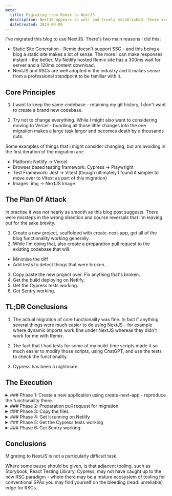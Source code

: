 ```yaml
---
meta:
  title: Migrating from Remix to NextJS
  description: NextJS appears to well and truely established. These are the steps I followed to migrate from Remix 1.9.3 to Next 14. 
  dateCreated: 2024-09-09
---
```






I've migrated this blog to use NextJS. There's two main reasons I did this: 

- Static Site Generation - Remix doesn't support SSG - and this being a blog a static site makes a lot of sense. The more I can make responses instant - the better. My Netlify hosted Remix site has a 300ms wait for server and a 120ms content download. 
- NextJS and RSCs are well adopted in the industry and it makes sense from a professional standpoint to be familiar with it. 

## Core Principles

1.  I want to keep the same codebase - retaining my git history, I don't want to create a brand new codebase. 

2.  Try not to change everything. While I might also want to considering moving to Vercel - bundling all those little changes into the one migration makes a large task larger and becomes death by a thousands cuts. 

Some examples of things that I might consider changing, but am avoiding in the first iteration of the migration are: 

- Platform: Netlify -> Vercel
- Browser based testing framework: Cypress -> Playwright
- Test Framework: Jest -> Vitest (though ultimately I found it simpler to move over to Vitest as part of this migration)
- Images: img -> NextJS Image

## The Plan Of Attack 

<InfoPanel level="warning">
  In practise it was not nearly as smooth as this blog post suggests. There were missteps in the wrong direction and course reversals that I'm leaving out for the sake brevity.
</InfoPanel>

1. Create a new project, scaffolded with create-next-app, get all of the blog functionality working generally.   
2. While I'm doing that, also create a preparation pull request to the existing codebase that will: 
 - Minimise the diff
 - Add tests to detect things that were broken. 

3. Copy paste the new project over. Fix anything that's broken. 
4. Get the build deploying on Netlify. 
5. Get the Cypress tests working. 
6. Get Sentry working. 

## TL;DR Conclusions 

1. The actual migration of core functionality was fine. In fact if anything several things were much easier to do using NextJS - for example where dynamic imports work fine under NextJS whereas they didn't work for me with Remix. 

2. The fact that I had tests for some of my build-time scripts made it _so_ much easier to modify those scripts, using ChatGPT, and use the tests to check the functionality. 

3. Cypress has been a nightmare. 

## The Execution 


<details>
<summary>
### Phase 1: Create a new application using create-next-app - reproduce the functionality there. 
</summary>

I scaffold a new application using [create-next-app](https://nextjs.org/docs/pages/api-reference/create-next-app) at [this repository.](https://github.com/dwjohnston/blacksheepcode-next)


<details>
<summary>
<h4>1.1 File structure for the blog posts</h4>
</summary>



**Difficulty:** 🟠 - Not hard once I got my head around it, but there were some false starts. 


The existing file structure looked like this: 

```plaintext

app/ <--  nb. this is Remix's default 'src' directory, it has nothing to do with Next's app router. 
   routes/ 
      posts/ 
         a_blog_post.mdx
         another_post.mdx
      test/ 
         test_post.mdx
      drafts/ 
         draft_post.mdx
          
```
(Test posts are ones I run cypress tests against, and draft posts are where I put my posts while I'm working on them, and then I move them to posts when I 'publish' them)

Now I _could_ (and in fact I did go down this path until I realised it wouldn't work for me) go down the path of doing [Next's file based MDX routing](https://nextjs.org/docs/app/building-your-application/configuring/mdx) and have a structure like this:

```plaintext
src/ 
   app/ 
      posts/
        a_blog_post/ 
            page.mdx
        another_post/ 
            page.mdx
      test/
        test_post/ 
            page.mdx
      drafts/
        draft_post/ 
            page.mdx
```

but: 

##### File based MDX routing doesn't work for me 


This all comes down to the frontmatter metadata I have included in my MDX files.

I make use of [Frontmatter](https://jekyllrb.com/docs/front-matter/) to provide metadata in this posts like the title and description, but also to create the blog series sections, create the list of blog posts, etc.

The difficulty is, each blog post needs to be wrapped in what I'm calling a BlogPostFrame - this contains the standard layout, the 'edit with github', the comments section, as well as that series box at the top, if the post is part of the series. 

That sounds like a [NextJS layout component](https://nextjs.org/docs/app/api-reference/file-conventions/layout) right? 

Maybe we do something like this? 

```
src/ 
   app/ 
      posts/
        layout.tsx <-- Put the BlogPostFrame here 
        a_blog_post/ 
            page.mdx
        another_post/ 
            page.mdx
```

The problem is - this layout.tsx has no way of knowing what page we're on, or what the metadata is supposed to be. 

##### My Approach: Compile the MDX myself + Use dynamic routes 

The folder structure I use looks like this: 

```
src/ 
   app/ 
      posts/
        [slug]/
           page.mdx
      test/
        [slug]/
           page.mdx
      drafts/
        [slug]/
           page.mdx
   routes/ <-- This is the existing Remix routes folder, but there is no file based routing occurring here any more, these files will be compiled at build time
      posts/ 
         a_blog_post.mdx
         another_post.mdx
      test/ 
         test_post.mdx
      drafts/ 
         draft_post.mdx
```

I then have build-time scripts that run to compile the mdx files into a structure that looks like this: 

```
src/
   app/
       generated/
           mdx/ 
               posts/
                  a_blog_post.mjs   <-- MDX Compiled into plain React JavaScript
                  another_post.mjs
               test/
                  test_post.mjs
               drafts/
                  draft_post.mjs
           frontmatter/
               posts/
                  a_blog_post.json <--  Frontmatter extracted to JSON format
                  another_post.json
               test/
                  test_post.json
               drafts/
                  draft_post.json

```

<Aside>
The whole process of separately generating frontmatter JSONs may look unnecessary - the  [remark-mdx-frontmatter](https://github.com/remcohaszing/remark-mdx-frontmatter) package can export the frontmatter as part of the same compiled MDX file. 

However, my existing tooling also included: 

<ul>
<li>
Validating the metadata is of a consistent format. I want a build time error if the metadata is not the right shape.
</li>
<li>
Additional munging relating to post series - when it's a post series I need to also collect a reference too all other posts in the series, and my existing tooling was already doing this for me. 
</li>
</ul>
</Aside>

The generation of the frontmatter json files is something I did in my Remix solution, [you can read about this here](./adding_msw_bundler_to_remix_app_2). 


The plain rendering of my page then just uses dynamic import to retrieve the javascript it needs and renders that: 

<p className="clear-right"></p>


<GithubPermalinkRsc permalink="https://github.com/dwjohnston/blacksheepcode/blob/311cadf80627981fe0cbe3fcbd24e8bd5c080d13/src/app/posts/[slug]/page.tsx#L13-L25"/>

The metadata rendering is done in a similar fashion, I export a [NextJS generateMetatdata](https://nextjs.org/docs/app/api-reference/functions/generate-metadata) function. This function is what causes our meta tags etc to put in the HTML head. The generateMetadata function asynchronously fetches the metadata based on the slug. 

<GithubPermalinkRsc permalink="https://github.com/dwjohnston/blacksheepcode/blob/311cadf80627981fe0cbe3fcbd24e8bd5c080d13/src/app/posts/[slug]/page.tsx#L6-L12"/>

</details>


<details>
<summary>
#### 1.2 Change import aliases 
</summary>


**Difficulty:** 🟢 - Easy. 


NextJS by default uses `@/` aliases, whereas my Remix config had `~/` as an alias, so use find replace to update these. 

</details>

<details>
<summary>
#### 1.3 Migrate components - Update Links, Images 
</summary>


**Difficulty:** 🟢 - Easy. 

I copy paste over my `app/components` folder, which has various miscellaneous components, like the info boxes. 



<Aside>
The linter gives me a warning about maybe I should use NextJS `<Image/>` tags - but in the philosophy of 'try not to change everything' that can be a job for another day. 
</Aside>

The main things to be done where: 

1. Links - Change Remix links to NextJS links 
2. Images - Remix image imports resolve as a string, whereas NextJS image imports resolve as a `{src: string, height: number, width: number}` and so my use of images are changed to: `<img src ={image.src}/>`.


</details>



<details>
<summary>
#### 1.4 Migrate components - add "use client" directive
</summary>


**Difficulty:** 🟢 - Easy. 

Because I'm using NextJS's app router any of my components that have a useEffect etc in them, need to be prefixed with "use client". 


</details>

<details>
<summary>
#### 1.5 Migrate components - update react-github-permalink 
</summary>



**Difficulty:** 🟢 - Easy with a twist. 

I maintain a package [react-github-permalink](https://www.npmjs.com/package/react-github-permalink) to display the codeblocks here. Pages with the codeblocks error with:

```plaintext
Error: Super expression must either be null or a function
```

which appears to relate to client components running in a RSC. 

To fix, I [updated react-github-permalink](https://github.com/dwjohnston/react-github-permalink/pull/22) to add a "use client" directive everywhere. 

The plan is to eventually have react-github-permalink behave as a RSC but for now client component will do. 

One little gnarl I ran into is this error: 

```plaintext
"Unsupported Server Component type: undefined"
```

According to [this Stack Overflow answer](https://stackoverflow.com/a/75955626/1068446) not only do we need to add the "use client" directive to the components, but if doing an `export * from` we also need to add the directive to that. 

<GithubPermalinkRsc permalink="https://github.com/dwjohnston/react-github-permalink/blob/09f6f7dfbcfab104691d199dd7bb8266d3f75919/src/export.ts#L1-L4"/>


</details>


<details>
<summary>
#### 1.6 Add the CSS in 
</summary>


**Difficulty:** 🟢 - Easy. 

At this point I'm just checking that the pages are rendering without error. 

I copy my CSS file (I'm writing just vanilla CSS) and that all works fine. 


</details>


<details>
<summary>
#### 1.7 Populate my root layout 
</summary>


**Difficulty:** 🟢 - Easy. 


Here I take the logic from my Remix `root.tsx` and put it in `src/app/layout.tsx`

The Remix style `LinksFunction` objects 

<GithubPermalinkRsc permalink="https://github.com/dwjohnston/blacksheepcode/blob/ddf09515d8bb9fc233b35073f1fd928159c5e3e3/src/root.tsx#L55-L73"/>

are converted to plain HTML rendering: 

<GithubPermalinkRsc permalink="https://github.com/dwjohnston/blacksheepcode/blob/311cadf80627981fe0cbe3fcbd24e8bd5c080d13/src/app/layout.tsx#L25-L35"/>


</details>


<details>
<summary>
#### 1.8 Generate sitemap.xml, rss.xml 
</summary>


**Difficulty:** 🟢 - Easy. 


In Remix these files can be handled with a `[sitemap.xml].tsx` file - which is pretty convenient. 

NextJS is a bit simpler - as part of the build process - I generate the files and put them in my `public` folder directly. 

</details>

#### End of Phase 1

Status: I have a standalone project separate from my main blog that is running and appears to be functional.


</details>
 


<details>
<summary>
### Phase 2: Preparation pull request for migration 
</summary>



As I encountered errors while creating the new application - I wrote them down in a list, and created cypress tests for them. 

I also made sure that Cypress was testing core pieces of functionality like that the 404 pages were working, the rss.xml was working etc. 

I renamed the root level `app` folder of Remix to `src`. It appears the in Remix you can configure what the root directory is, but in NextJs you can't. 

I otherwise moved some other files about as part of a tidy up. 

#### End of Phase 2

Status: No major changes to the main blog. Some extra tests are running. I've renamed the root folder. 

[The pull request for this change is here](https://github.com/dwjohnston/blacksheepcode/pull/116). 


</details>
 


<details>
<summary>
### Phase 3: Copy the files 
</summary>

In this phase I copy over the changes I made in my temporary repo, over to the main repo.




<details>
<summary>
#### 3.1 Update the package.json
</summary>


This is a fairly manual process, I need to remove all the Remix dependencies and add the NextJS dependencies.

I also add a convenience `generate:all` script which run all of my build steps except the main application build.

</details>


<details>
<summary>
#### 3.2 Copy over the main files
</summary>


This is basically updates to everything in my `src` folder and `utils` folder (which is a badly named folder, it contains all of the build time scripts).

</details>

<details>
<summary>
#### 3.3  Remix specific files 
</summary>

Removes remix.config.js, entry.client.tsx, entry.server.tsx, root.tsx etc. 

</details>

<details>
<summary>
#### 3.4 Add NextJS specific files 
</summary>


Replaces the eslint config with the NextJS provided one.

Replaces the tsconfig with the NextJS provided one. 

At time of writing I'm noticing that I neglected to copy across next.config.mjs and it appears to work fine 🤷‍♂️

</details>

<details>
<summary>
#### 3.5 Replace jest with vitest
</summary>


The reason I did this was that I didn't want to keep babel around just so I can run my jest tests. 

I feel like I had a better reason than this, but if I did, I didn't write it down in my notes. 

Updating the tests themselves was pretty simple - it's just a matter of replacing references to `jest` with `vitest`, and some minor changes to how vitest types it's `fn` function. 
</details>

#### End of Phase 3 

Status: I can run the blog locally. 

[The PR for this change is here.](https://github.com/dwjohnston/blacksheepcode/pull/118)

At time of writing, the PR has 87 file changes, these can be broken down roughly as follows : 

- 10 files are additional or modifications to build time scripts
- ~14 are package.json, removing babel, jest, tsconfig.json etc. 
- ~12 are the new app router, dynamic routes etc
- ~8 are removing remix files 
- ~14 are small updates to components (updating images, links, path aliases) 
- ~12 are updates to blog posts (aliases)


</details>
 


<details>
<summary>
### Phase 4: Get it running on Netlify 
</summary>


Turns out this is pretty simple. 

I remove my server.ts and make the netlify.toml be: 

<GithubPermalinkRsc permalink="https://github.com/dwjohnston/blacksheepcode/blob/311cadf80627981fe0cbe3fcbd24e8bd5c080d13/netlify.toml#L1-L7"/>

I use Netlify's branch previews to verify that it's working. 

### End of Phase 4

Status: Branch previews are deploying properly, but the Cypress tests are failing


</details>


<details>
<summary>
### Phase 5: Get the Cypress tests working 
</summary>


At this point lots of my cypress tests are failing, so we'll go through an fix them. 

It is this part of the migration that has given me the most problems. I actually thought I'd stumbled on a solution to many of these problems, but a while later the problems were still apparent - this is one of the difficulties - the issues I'm facing are not reliably reproducible. 

At time of writing I have not solved these problems, but I don't want to delay publishing this post, so the plan is to document them here and maybe write a second post about Cypress later. 


<details>
<summary>
#### 5.1 Assertions on static resources
</summary>


 **Difficulty:** 🟢 Easy. 

One expected error is my tests that look like:

<GithubPermalinkRsc permalink="https://github.com/dwjohnston/blacksheepcode/blob/ddf09515d8bb9fc233b35073f1fd928159c5e3e3/cypress/e2e/smoketests.cy.ts#L99-L105"/>

That file path can obviously be expected to differ in the way the Remix and Next render it - so I go through and change those. Straight forward. 

</details>
<details>
<summary>
#### 5.2 Link clicks not being followed
</summary>


 **Difficulty:** 🔴 - Difficult. 

<GithubPermalinkRsc permalink="https://github.com/dwjohnston/blacksheepcode/blob/ddf09515d8bb9fc233b35073f1fd928159c5e3e3/cypress/e2e/smoketests.cy.ts#L54-L69"/>

This test is failing on line 65 - the link is clicked but the page doesn't redirect and the subsequent content isn't found. 

This test fails consistently, but we can't reproduce the error manually. 

This [very helpful Stack Overflow](https://stackoverflow.com/a/66371021/1068446) helps us shed some light. The link element is found, and we click it, but by the time we click it the element is detached from the DOM and the click doesn't register. 

As a workaround - we can add `{force:true}` to click command.

This is a thoroughly unsatisfying resolution though. 
</details>
<details>
<summary>
#### 5.2 Mysterious Minified React error #329 / Unknown root exit status error. 
</summary>

 **Difficulty:** 🔴 - Difficult. 

<GithubPermalinkRsc permalink="https://github.com/dwjohnston/blacksheepcode/blob/ddf09515d8bb9fc233b35073f1fd928159c5e3e3/cypress/e2e/smoketests.cy.ts#L46-L52"/>

In this test the Github Permalinks fail to render. 

We see [Minified React error #329, (Unknown root exit status)](https://react.dev/errors/329) in the console. 

This test fails consistently, but we can't reproduce the error manually. 

This appears to be _something_ to do with NextJS, but it's unclear what. 

I don't have a resolution for this - I'm skipping those tests. 

Note minified React errors only seem to occur when visiting the application via Cypress. This is an issue that I've encountered before with my tests against Remix as well , so that they exist doesn't especially concern me.  

<GithubIssueLinkRsc issueLink ="https://github.com/cypress-io/cypress/issues/27204"/>

But it does concern me is that in NextJS these errors cause functional problems - in Remix the functionality of the application would continue to work. 
</details>
<details>
<summary>
#### 5.3 iframe not found 
</summary>

 **Difficulty:** 🔴 - Difficult. 

<GithubPermalinkRsc permalink="https://github.com/dwjohnston/blacksheepcode/blob/76d9dcedff02f5968ac11656e3c0bbd9a5b75c56/cypress/e2e/smoketests.cy.ts#L98-L102"/>

In this test the Utterances comment section iframe fails to appear. 

This test fails sporadically. We are seeing a lot of minified React errors, and it could be something to do with that #329 error above. 

It may be that this iframe is the offender for all of the issues. [This comment](https://github.com/cypress-io/cypress/issues/27204#issuecomment-1625490068) in the above Cypress issue suggests wrapping scripts in a suspense boundary. 

I wrapped one around my PostComments component and for a bit these issues did seem to be resolved, though they resurfaced.

<GithubPermalinkRsc permalink="https://github.com/dwjohnston/blacksheepcode/blob/ebc330a751e835d378e96fa31a1fa50034774f6c/src/components/BlogPostFrame/BlogPostFrame.tsx#L13-L15"/>
</details>

#### End of phase 5 

Status: most of the Cypress tests are passing, and others are erroring and I'm ignoring them. We're almost ready to go!

My debugging of Cypress tests consisted of repeatedly running the test to see if we encountered the errors. 

Ultimately I found three sources of errors: 

- The PostComments component - wrapping it in a Suspense appeared to have fixed it
- The GithubPermalinkRsc - wrapping it in Suspense boundary appeared to have fixed it
- The SeriesBox - removing the NextJS Links appears to fix it, but I can't do that. 

I have not yet been able to create a reliable reproduction of these, so maybe I'm off on a wild goose chase here.

</details>

<details>
<summary>
### Phase 6: Get Sentry working 
</summary>



I added Sentry [using their wizard](https://docs.sentry.io/platforms/javascript/guides/nextjs/). 


</details>
 
## Conclusions

Migrating to NextJS is not a particularly difficult task. 

Where some pause should be given, is that adjacent tooling, such as Storybook, React Testing Library, Cypress, may not have caught up to the new RSC paradigm - where there may be a mature ecosystem of tooling for conventional SPAs you may find yourself on the bleeding (read: unreliable) edge for RSCs. 



